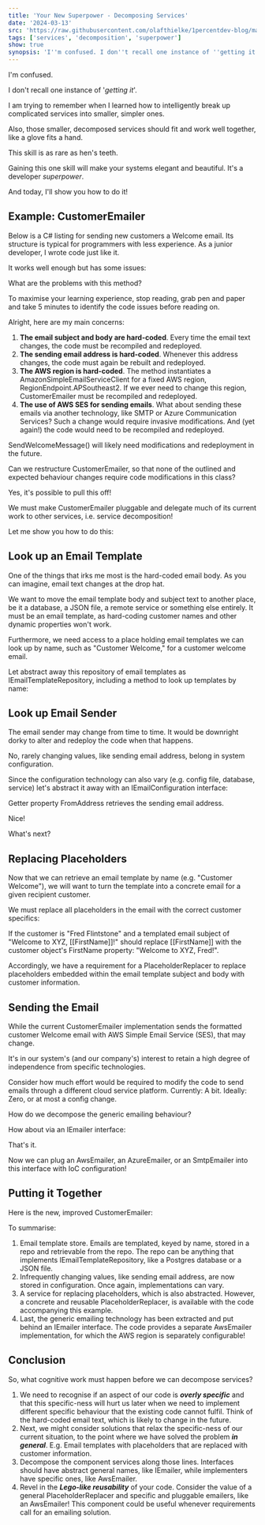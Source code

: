 ---
title: 'Your New Superpower - Decomposing Services'
date: '2024-03-13'
src: 'https://raw.githubusercontent.com/olafthielke/1percentdev-blog/main/2024/03/13/feature-your-new-superpower-decomposing-services.png'
tags: ['services', 'decomposition', 'superpower']
show: true
synopsis: 'I''m confused. I don''t recall one instance of ''getting it''. I am trying to remember when I learned how to intelligently break up complicated services into smaller, simpler ones. Also, those smaller, de'
---
I'm confused.

I don't recall one instance of '*getting it*'.

I am trying to remember when I learned how to intelligently break up complicated services into smaller, simpler ones. 

Also, those smaller, decomposed services should fit and work well together, like a glove fits a hand. 

This skill is as rare as hen's teeth.

Gaining this one skill will make your systems elegant and beautiful. It's a developer *superpower*.

And today, I'll show you how to do it!


## Example: CustomerEmailer
Below is a C# listing for sending new customers a Welcome email. Its structure is typical for programmers with less experience. As a junior developer, I wrote code just like it. 

It works well enough but has some issues:

<CustomImage src="https://raw.githubusercontent.com/olafthielke/1percentdev-blog/main/2024/03/13/CustomerEmailer-Before-Decomposing.png" alt="CustomerEmailer before decomposition" />

What are the problems with this method?

To maximise your learning experience, stop reading, grab pen and paper and take 5 minutes to identify the code issues before reading on.

Alright, here are my main concerns:
1. **The email subject and body are hard-coded**. Every time the email text changes, the code must be recompiled and redeployed.
2. **The sending email address is hard-coded**. Whenever this address changes, the code must again be rebuilt and redeployed.
3. **The AWS region is hard-coded**. The method instantiates a AmazonSimpleEmailServiceClient for a fixed AWS region, RegionEndpoint.APSoutheast2. If we ever need to change this region, CustomerEmailer must be recompiled and redeployed.
4. **The use of AWS SES for sending emails**. What about sending these emails via another technology, like SMTP or Azure Communication Services? Such a change would require invasive modifications. And (yet again!) the code would need to be recompiled and redeployed. 

SendWelcomeMessage() will likely need modifications and redeployment in the future.

Can we restructure CustomerEmailer, so that none of the outlined and expected behaviour changes require code modifications in this class? 

Yes, it's possible to pull this off!

We must make CustomerEmailer pluggable and delegate much of its current work to other services, i.e. service decomposition!

Let me show you how to do this:


## Look up an Email Template

One of the things that irks me most is the hard-coded email body. As you can imagine, email text changes at the drop hat. 

We want to move the email template body and subject text to another place, be it a database, a JSON file, a remote service or something else entirely. It must be an email template, as hard-coding customer names and other dynamic properties won't work.

Furthermore, we need access to a place holding email templates we can look up by name, such as "Customer Welcome," for a customer welcome email.

Let abstract away this repository of email templates as IEmailTemplateRepository, including a method to look up templates by name:

<CustomImage src="https://raw.githubusercontent.com/olafthielke/1percentdev-blog/main/2024/03/13/IEmailTemplateRepository.png" alt="IEmailTemplateRepository" />


## Look up Email Sender

The email sender may change from time to time. It would be downright dorky to alter and redeploy the code when that happens. 

No, rarely changing values, like sending email address, belong in system configuration. 

Since the configuration technology can also vary (e.g. config file, database, service) let's abstract it away with an IEmailConfiguration interface:

<CustomImage src="https://raw.githubusercontent.com/olafthielke/1percentdev-blog/main/2024/03/13/IEmailConfiguration.png" alt="IEmailConfiguration" />

Getter property FromAddress retrieves the sending email address.

Nice!

What's next?


## Replacing Placeholders

Now that we can retrieve an email template by name (e.g. "Customer Welcome"), we will want to turn the template into a concrete email for a given recipient customer. 


We must replace all placeholders in the email with the correct customer specifics:

<CustomImage src="https://raw.githubusercontent.com/olafthielke/1percentdev-blog/main/2024/03/13/Customer-Fred-Flintstone.png" alt="Customer" />

If the customer is "Fred Flintstone" and a templated email subject of "Welcome to XYZ, [[FirstName]]!" should replace [[FirstName]] with the customer object's FirstName property: "Welcome to XYZ, Fred!".

Accordingly, we have a requirement for a PlaceholderReplacer to replace placeholders embedded within the email template subject and body with customer information.

<CustomImage src="https://raw.githubusercontent.com/olafthielke/1percentdev-blog/main/2024/03/13/IPlaceholderReplacer.png" alt="IPlaceholderReplacer" />


## Sending the Email

While the current CustomerEmailer implementation sends the formatted customer Welcome email with AWS Simple Email Service (SES), that may change. 

It's in our system's (and our company's) interest to retain a high degree of independence from specific technologies. 

Consider how much effort would be required to modify the code to send emails through a different cloud service platform. Currently: A bit. Ideally: Zero, or at most a config change.

How do we decompose the generic emailing behaviour?

How about via an IEmailer interface:

<CustomImage src="https://raw.githubusercontent.com/olafthielke/1percentdev-blog/main/2024/03/13/IEmailer.png" alt="IEmailer" />

That's it.

Now we can plug an AwsEmailer, an AzureEmailer, or an SmtpEmailer into this interface with IoC configuration!


## Putting it Together

Here is the new, improved CustomerEmailer:

<CustomImage src="https://raw.githubusercontent.com/olafthielke/1percentdev-blog/main/2024/03/13/CustomerEmailer-ERD.png" alt="CustomerEmailer ERD" />

<CustomImage src="https://raw.githubusercontent.com/olafthielke/1percentdev-blog/main/2024/03/13/CustomerEmailer-After-Decomposing.png" alt="CustomerEmailer after decomposition" />

To summarise:
1. Email template store. Emails are templated, keyed by name, stored in a repo and retrievable from the repo. The repo can be anything that implements IEmailTemplateRepository, like a Postgres database or a JSON file.
2. Infrequently changing values, like sending email address, are now stored in configuration. Once again, implementations can vary.
3. A service for replacing placeholders, which is also abstracted. However, a concrete and reusable PlaceholderReplacer, is available with the code accompanying this example.
4. Last, the generic emailing technology has been extracted and put behind an IEmailer interface. The code provides a separate AwsEmailer implementation, for which the AWS region is separately configurable!


## Conclusion

So, what cognitive work must happen before we can decompose services?
1. We need to recognise if an aspect of our code is ***overly specific*** and that this specific-ness will hurt us later when we need to implement different specific behaviour that the existing code cannot fulfil. Think of the hard-coded email text, which is likely to change in the future.
2. Next, we might consider solutions that relax the specific-ness of our current situation, to the point where we have solved the problem ***in general***. E.g. Email templates with placeholders that are replaced with customer information.
3. Decompose the component services along those lines. Interfaces should have abstract general names, like IEmailer, while implementers have specific ones, like AwsEmailer.
4. Revel in the ***Lego-like reusability*** of your code. Consider the value of a general PlaceholderReplacer and specific and pluggable emailers, like an AwsEmailer! This component could be useful whenever requirements call for an emailing solution.